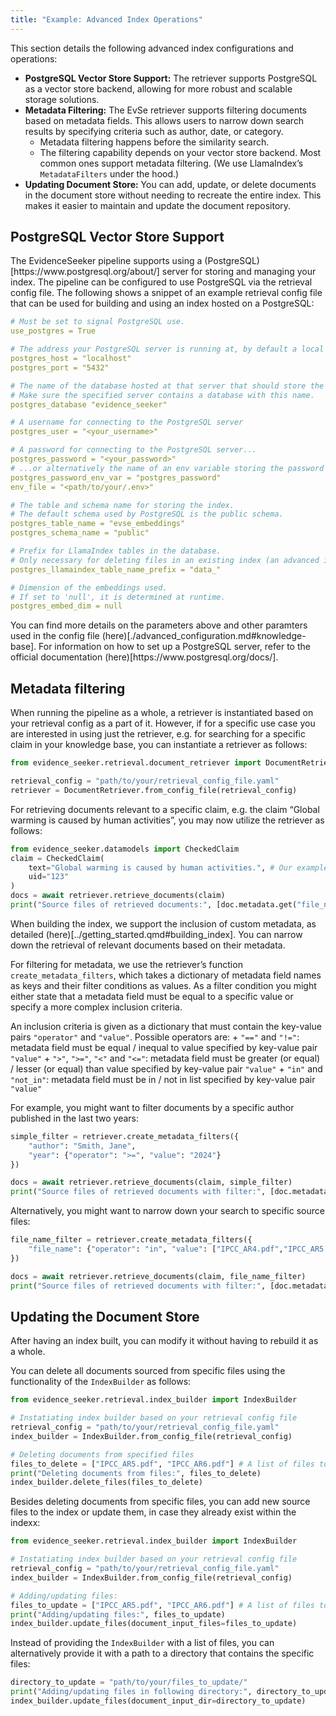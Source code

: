 ```yaml
---
title: "Example: Advanced Index Operations"
---
```


This section details the following advanced index configurations and operations:

+ **PostgreSQL Vector Store Support:** The retriever supports PostgreSQL as a vector store backend, allowing for more robust and scalable storage solutions.
+ **Metadata Filtering:** The EvSe retriever supports filtering documents based on metadata fields. This allows users to narrow down search results by specifying criteria such as author, date, or category.
    + Metadata filtering happens before the similarity search.
    + The filtering capability depends on your vector store backend. Most common ones support metadata filtering. (We use LlamaIndex's `MetadataFilters` under the hood.)
+ **Updating Document Store:** You can add, update, or delete documents in the document store without needing to recreate the entire index. This makes it easier to maintain and update the document repository.

## PostgreSQL Vector Store Support

The EvidenceSeeker pipeline supports using a (PostgreSQL)[https://www.postgresql.org/about/] server for storing and managing your index. The pipeline can be configured to use PostgreSQL via the retrieval config file. The following shows a snippet of an example retrieval config file that can be used for building and using an index hosted on a PostgreSQL:

```yaml
# Must be set to signal PostgreSQL use.
use_postgres = True

# The address your PostgreSQL server is running at, by default a local server with port 5432.
postgres_host = "localhost"
postgres_port = "5432"

# The name of the database hosted at that server that should store the index or already does.
# Make sure the specified server contains a database with this name.
postgres_database "evidence_seeker"

# A username for connecting to the PostgreSQL server
postgres_user = "<your_username>"

# A password for connecting to the PostgreSQL server...
postgres_password = "<your_password>"
# ...or alternatively the name of an env variable storing the password and a path to an .env file
postgres_password_env_var = "postgres_password"
env_file = "<path/to/your/.env>"

# The table and schema name for storing the index.
# The default schema used by PostgreSQL is the public schema.
postgres_table_name = "evse_embeddings"
postgres_schema_name = "public"

# Prefix for LlamaIndex tables in the database.
# Only necessary for deleting files in an existing index (an advanced index operation detailed below).
postgres_llamaindex_table_name_prefix = "data_"

# Dimension of the embeddings used. 
# If set to 'null', it is determined at runtime.
postgres_embed_dim = null
```

You can find more details on the parameters above and other paramters used in the config file (here)[./advanced_configuration.md#knowledge-base]. For information on how to set up a PostgreSQL server, refer to the official documentation (here)[https://www.postgresql.org/docs/].

## Metadata filtering

When running the pipeline as a whole, a retriever is instantiated based on your retrieval config as a part of it. However, if for a specific use case you are interested in using just the retriever, e.g. for searching for a specific claim in your knowledge base, you can instantiate a retriever as follows:

```python
from evidence_seeker.retrieval.document_retriever import DocumentRetriever

retrieval_config = "path/to/your/retrieval_config_file.yaml"
retriever = DocumentRetriever.from_config_file(retrieval_config)
```

For retrieving documents relevant to a specific claim, e.g. the claim "Global warming is caused by human activities", you may now utilize the retriever as follows:
```python
from evidence_seeker.datamodels import CheckedClaim
claim = CheckedClaim(
    text="Global warming is caused by human activities.", # Our example claim
    uid="123"
)
docs = await retriever.retrieve_documents(claim)
print("Source files of retrieved documents:", [doc.metadata.get("file_name") for doc in docs])
```

When building the index, we support the inclusion of custom metadata, as detailed (here)[../getting_started.qmd#building_index]. You can narrow down the retrieval of relevant documents based on their metadata.

For filtering for metadata, we use the retriever's function `create_metadata_filters`, which takes a dictionary of metadata field names as keys and their filter conditions as values. As a filter condition you might either state that a metadata field must be equal to a specific value or specify a more complex inclusion criteria. 

An inclusion criteria is given as a dictionary that must contain the key-value pairs `"operator"` and `"value"`. Possible operators are:
+ `"=="` and `"!="`: metadata field must be equal / inequal to value specified by key-value pair `"value"`
+ `">"`, `">="`, `"<"` and `"<="`: metadata field must be greater (or equal) / lesser (or equal) than value specified by key-value pair `"value"`
+ `"in"` and `"not_in"`: metadata field must be in / not in list specified by key-value pair `"value"`

For example, you might want to filter documents by a specific author published in the last two years:
```python
simple_filter = retriever.create_metadata_filters({
    "author": "Smith, Jane",
    "year": {"operator": ">=", "value": "2024"}
})

docs = await retriever.retrieve_documents(claim, simple_filter)
print("Source files of retrieved documents with filter:", [doc.metadata.get("file_name") for doc in docs])
```

Alternatively, you might want to narrow down your search to specific source files:
```python
file_name_filter = retriever.create_metadata_filters({
    "file_name": {"operator": "in", "value": ["IPCC_AR4.pdf","IPCC_AR5.pdf","IPCC_AR6.pdf"]}
})

docs = await retriever.retrieve_documents(claim, file_name_filter)
print("Source files of retrieved documents with filter:", [doc.metadata.get("file_name") for doc in docs])
```

## Updating the Document Store

After having an index built, you can modify it without having to rebuild it as a whole. 

You can delete all documents sourced from specific files using the functionality of the `IndexBuilder` as follows:
```python
from evidence_seeker.retrieval.index_builder import IndexBuilder

# Instatiating index builder based on your retrieval config file
retrieval_config = "path/to/your/retrieval_config_file.yaml"
index_builder = IndexBuilder.from_config_file(retrieval_config)

# Deleting documents from specified files
files_to_delete = ["IPCC_AR5.pdf", "IPCC_AR6.pdf"] # A list of files to delete from the index
print("Deleting documents from files:", files_to_delete)
index_builder.delete_files(files_to_delete)
```

Besides deleting documents from specific files, you can add new source files to the index or update them, in case they already exist within the indexx:
```python
from evidence_seeker.retrieval.index_builder import IndexBuilder

# Instatiating index builder based on your retrieval config file
retrieval_config = "path/to/your/retrieval_config_file.yaml"
index_builder = IndexBuilder.from_config_file(retrieval_config)

# Adding/updating files:
files_to_update = ["IPCC_AR5.pdf", "IPCC_AR6.pdf"] # A list of files to update or, if they don't exist, add to the index
print("Adding/updating files:", files_to_update)
index_builder.update_files(document_input_files=files_to_update)
```

Instead of providing the `IndexBuilder` with a list of files, you can alternatively provide it with a path to a directory that contains the specific files:
```python
directory_to_update = "path/to/your/files_to_update/"
print("Adding/updating files in following directory:", directory_to_update)
index_builder.update_files(document_input_dir=directory_to_update)
```